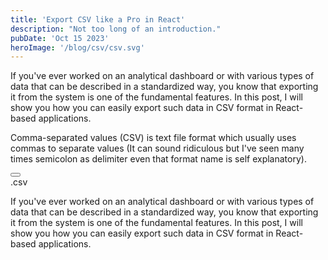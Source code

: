 ```yaml
---
title: 'Export CSV like a Pro in React'
description: "Not too long of an introduction."
pubDate: 'Oct 15 2023'
heroImage: '/blog/csv/csv.svg'
---
```


If you've ever worked on an analytical dashboard or with various types of data that can be described in a standardized way, 
you know that exporting it from the system is one of the fundamental features. In this post, I will show you how you can easily export 
such data in CSV format in React-based applications.

<bold>Comma-separated values (CSV)</bold> is text file format which usually uses commas to separate values (It can sound ridiculous but I've seen many times semicolon as delimiter even that format name is self explanatory).


<div class="flex justify-center">
    <button className="p-2 bg-lime-500 rounded-md text-white hover:scale-110 ease-in-out duration-300 hover:bg-lime-400">
        <ExportCSV client:only />
    </button>
</div>


<div class="my-4 relative w-full h-[300px] rounded-xl border-slate-300 border-[1px]">
    <div class="absolute w-20 left-[calc(50%-40px)] top-[calc(50%-20px)] text-black text-4xl font-bold">.csv</div>
</div>

If you've ever worked on an analytical dashboard or with various types of data that can be described in a standardized way, 
you know that exporting it from the system is one of the fundamental features. In this post, I will show you how you can easily export 
such data in CSV format in React-based applications.